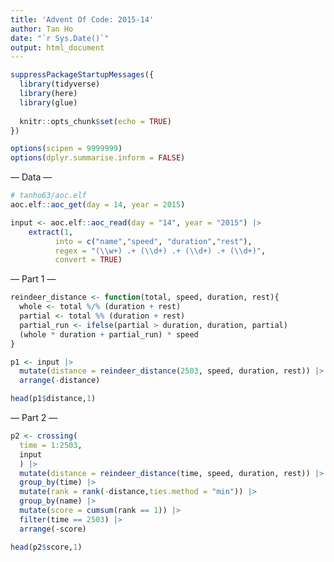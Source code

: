```yaml
---
title: 'Advent Of Code: 2015-14'
author: Tan Ho
date: "`r Sys.Date()`"
output: html_document
---
```


```r
suppressPackageStartupMessages({
  library(tidyverse)
  library(here)
  library(glue)
  
  knitr::opts_chunk$set(echo = TRUE)
})

options(scipen = 9999999)
options(dplyr.summarise.inform = FALSE)
```

--- Data ---

```r
# tanho63/aoc.elf
aoc.elf::aoc_get(day = 14, year = 2015)
```

```r
input <- aoc.elf::aoc_read(day = "14", year = "2015") |> 
    extract(1,
          into = c("name","speed", "duration","rest"),
          regex = "(\\w+) .+ (\\d+) .+ (\\d+) .+ (\\d+)",
          convert = TRUE)
```

--- Part 1 ---

```r

reindeer_distance <- function(total, speed, duration, rest){
  whole <- total %/% (duration + rest)
  partial <- total %% (duration + rest)
  partial_run <- ifelse(partial > duration, duration, partial)
  (whole * duration + partial_run) * speed
}

p1 <- input |> 
  mutate(distance = reindeer_distance(2503, speed, duration, rest)) |> 
  arrange(-distance)

head(p1$distance,1)

```

--- Part 2 ---

```r

p2 <- crossing(
  time = 1:2503,
  input
  ) |> 
  mutate(distance = reindeer_distance(time, speed, duration, rest)) |> 
  group_by(time) |> 
  mutate(rank = rank(-distance,ties.method = "min")) |> 
  group_by(name) |> 
  mutate(score = cumsum(rank == 1)) |> 
  filter(time == 2503) |> 
  arrange(-score)

head(p2$score,1)

```

